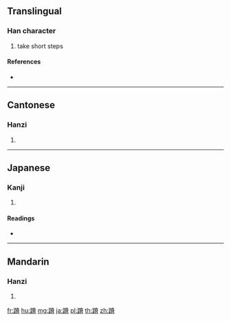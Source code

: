 {{character info/new}}
==Translingual==

===Han character===
{{Han char|rn=157|rad=足|as=10|sn=17|four=61127|canj=RMFCB}}

# take short steps

====References====
* {{Han ref|kx=1231.260|dkj=37766|dj=1703.250|hdz=63730.070|uh=8E50|ud=36432|bh=EEBD|bd=61117}}

----

==Cantonese==

===Hanzi===
{{yue-hanzi|jyut=|y=jik3}}

# {{defn|lang=yue|sort=足10}}

----

==Japanese==

===Kanji===
{{ja-kanji|grade=|rs=足10}}

# {{defn|lang=ja|sort=足10}}

====Readings====
* {{ja-readings|on=[[せき]] (seki)|kun=[[ぬきあし]] (nukiashi), [[さしあし]] (sashiashi)|nanori=}}

----

==Mandarin==

===Hanzi===
{{cmn-hanzi|pin=[[jí]] ([[ji2]]), [[pán]] ([[pan2]])|wg=chi<sup>2</sup>, p'an<sup>2</sup>}}

# {{defn|lang=cmn|sort=足10}}

[[fr:蹐]]
[[hu:蹐]]
[[mg:蹐]]
[[ja:蹐]]
[[pl:蹐]]
[[th:蹐]]
[[zh:蹐]]